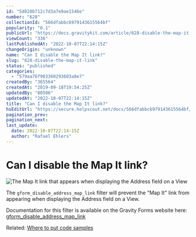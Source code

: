 ```yaml
---
id: "5d828b712c7d3a7e9ae1546e"
number: "628"
collectionId: "566dfabbc6979143615564bf"
popularity: "0.1"
publicUrl: "https://docs.gravitykit.com/article/628-disable-the-map-it-link"
viewCount: "336"
lastPublishedAt: "2022-10-07T22:14:15Z"
changeOrigin: "unknown"
name: "Can I disable the Map It link?"
slug: "628-disable-the-map-it-link"
status: "published"
categories: 
  - "579aa76f903360293603a8e7"
createdBy: "365564"
createdAt: "2019-09-18T19:54:25Z"
updatedBy: "80506"
updatedAt: "2022-10-07T22:14:15Z"
title: "Can I disable the Map It link?"
hsEditUrl: "https://secure.helpscout.net/docs/566dfabbc6979143615564bf/article/5d828b712c7d3a7e9ae1546e"
pagination_prev: 
pagination_next: 
last_update:
  date: 2022-10-07T22:14:15Z
  author: "Rafael Ehlers"
---
```


# Can I disable the Map It link?

![The Map It link that appears when displaying the Address field on a View](https://s3.amazonaws.com/helpscout.net/docs/assets/54c58489e4b051242988532c/images/5d828cac2c7d3a7e9ae1547d/file-8fDpiipEYK.png)

The `gform_disable_address_map_link` filter will prevent the "Map It" link from appearing when displaying the Address field on a View.

Documentation for this filter is available on the Gravity Forms website here: [gform\_disable\_address\_map\_link](https://docs.gravityforms.com/gform_disable_address_map_link/)

Related: [Where to put code samples](https://docs.gravitykit.com/article/210-where-to-put-code-samples)